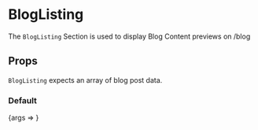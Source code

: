 

<Meta title="Sections/BlogListing" component={BlogListing} />

# BlogListing

The `BlogListing` Section is used to display Blog Content previews on /blog

## Props

<ArgsTable of={BlogListing} />

`BlogListing` expects an array of blog post data.

### Default

<Preview>
  <Story
    name="Default"
    args={{
      blogPosts: [
        {
          name: 'placeholder name',
          title: 'placeholder title',
          sport: 'placeholder sport',
          summary:
            'Lorem ipsum dolor sit amet, consectetur adipiscing elit, sed do eiusmod tempor incididunt ut labore et dolore magna aliqua.',
          author: 'placeholder author',
          authorImage: {
            alt: '',
            name: 'Head__sage-1.jpg',
            size: 122234,
            _type: 'image',
            width: 408,
            height: 408,
            mimeType: 'image/jpeg',
            src: 'https://f.shgcdn.com/6432a158-d02a-4af8-84e1-fdca22d6855f/',
          },
          heroImage: {
            alt: 'Dusk on the Susitna River',
            name: 'Marquee_susitna-1.jpg',
            size: 395861,
            _type: 'image',
            width: 1480,
            height: 450,
            mimeType: 'image/jpeg',
            src: 'https://f.shgcdn.com/b054262e-4136-4a0e-92b7-40563d3eee5e/',
          },
          createdDate: '7.9.21',
          content: [
            {
              type: 'paragraph',
              children: [
                {
                  text: 'One night this past spring, Ben Stookesberry and I were deep in a river canyon sitting next to our camp fire. Ben was telling epic stories of his many adventures and he mentioned the North American triple crown. This triple crown consists of some of the biggest, most adventurous whitewater in North America. To complete it, one must successfully paddle the Alsek, Stikine, and Susitna rivers. When Ben and I returned home from our adventure, I quickly grabbed my computer and sat down to research these three rivers. After seeing photos and videos of each, I decided right then and there that I would be completing the triple crown ASAP.',
                },
              ],
            },
            {
              type: 'paragraph',
              children: [
                {
                  text: '',
                },
              ],
            },
            {
              type: 'paragraph',
              children: [
                {
                  text: "With Canada's borders still closed due to the Pandemic, I decided the Susitna river in Alaska was the best one to start with. The Susitna was first run solo by Walt Blackadar in 1972, and has since become a well known river among kayakers. In spite of its notoriety it is still rarely paddled due to challenging flows and logistics.",
                },
              ],
            },
            {
              type: 'paragraph',
              children: [
                {
                  text: '',
                },
              ],
            },
            {
              type: 'paragraph',
              children: [
                {
                  text: 'Right after racing in the North Fork Championships, I began to harass anyone I could think of to get a crew together. Luckily, fellow Dagger team member and Alaska river expert Todd Wells was down for the challenge. However, to complete the crew we still needed one or two more people. As August, the preferred time to run the Susitna, came around I began to get nervous that we would not be able to find an additional team member. Fortunately, fellow Kokatat ambassador Edward Muggridge answered the call and we booked flights.',
                },
              ],
            },
            {
              alt: 'Boarding our water plane.',
              url: 'https://f.shgcdn.com/a2cda20c-1767-403d-a3fe-0d676dd4b153/',
              type: 'image',
              children: [
                {
                  text: '',
                },
              ],
            },
          ],
        },
        {
          name: 'placeholder name',
          title: 'placeholder title',
          sport: 'placeholder sport',
          summary:
            'Lorem ipsum dolor sit amet, consectetur adipiscing elit, sed do eiusmod tempor incididunt ut labore et dolore magna aliqua.',
          author: 'placeholder author',
          authorImage: {
            alt: '',
            name: 'Head__sage-1.jpg',
            size: 122234,
            _type: 'image',
            width: 408,
            height: 408,
            mimeType: 'image/jpeg',
            src: 'https://f.shgcdn.com/6432a158-d02a-4af8-84e1-fdca22d6855f/',
          },
          heroImage: {
            alt: 'Dusk on the Susitna River',
            name: 'Marquee_susitna-1.jpg',
            size: 395861,
            _type: 'image',
            width: 1480,
            height: 450,
            mimeType: 'image/jpeg',
            src: 'https://f.shgcdn.com/b054262e-4136-4a0e-92b7-40563d3eee5e/',
          },
          createdDate: '7.9.21',
          content: [
            {
              type: 'paragraph',
              children: [
                {
                  text: 'One night this past spring, Ben Stookesberry and I were deep in a river canyon sitting next to our camp fire. Ben was telling epic stories of his many adventures and he mentioned the North American triple crown. This triple crown consists of some of the biggest, most adventurous whitewater in North America. To complete it, one must successfully paddle the Alsek, Stikine, and Susitna rivers. When Ben and I returned home from our adventure, I quickly grabbed my computer and sat down to research these three rivers. After seeing photos and videos of each, I decided right then and there that I would be completing the triple crown ASAP.',
                },
              ],
            },
            {
              type: 'paragraph',
              children: [
                {
                  text: '',
                },
              ],
            },
            {
              type: 'paragraph',
              children: [
                {
                  text: "With Canada's borders still closed due to the Pandemic, I decided the Susitna river in Alaska was the best one to start with. The Susitna was first run solo by Walt Blackadar in 1972, and has since become a well known river among kayakers. In spite of its notoriety it is still rarely paddled due to challenging flows and logistics.",
                },
              ],
            },
            {
              type: 'paragraph',
              children: [
                {
                  text: '',
                },
              ],
            },
            {
              type: 'paragraph',
              children: [
                {
                  text: 'Right after racing in the North Fork Championships, I began to harass anyone I could think of to get a crew together. Luckily, fellow Dagger team member and Alaska river expert Todd Wells was down for the challenge. However, to complete the crew we still needed one or two more people. As August, the preferred time to run the Susitna, came around I began to get nervous that we would not be able to find an additional team member. Fortunately, fellow Kokatat ambassador Edward Muggridge answered the call and we booked flights.',
                },
              ],
            },
            {
              alt: 'Boarding our water plane.',
              url: 'https://f.shgcdn.com/a2cda20c-1767-403d-a3fe-0d676dd4b153/',
              type: 'image',
              children: [
                {
                  text: '',
                },
              ],
            },
          ],
        },
      ],
    }}
  >
    {args => <BlogListing {...args} />}
  </Story>
</Preview>
